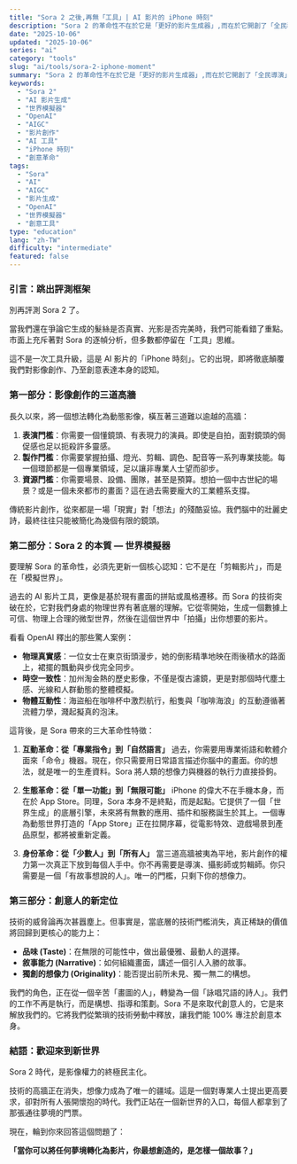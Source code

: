 ```yaml
---
title: "Sora 2 之後,再無「工具」| AI 影片的 iPhone 時刻"
description: "Sora 2 的革命性不在於它是「更好的影片生成器」,而在於它開創了「全民導演」時代,是 AI 影片的「iPhone 時刻」。本文深度剖析其如何拆除創意高牆,並重新定義未來創意工作者的價值。"
date: "2025-10-06"
updated: "2025-10-06"
series: "ai"
category: "tools"
slug: "ai/tools/sora-2-iphone-moment"
summary: "Sora 2 的革命性不在於它是「更好的影片生成器」,而在於它開創了「全民導演」時代,是 AI 影片的「iPhone 時刻」。本文深度剖析其如何拆除創意高牆,並重新定義未來創意工作者的價值。"
keywords:
  - "Sora 2"
  - "AI 影片生成"
  - "世界模擬器"
  - "OpenAI"
  - "AIGC"
  - "影片創作"
  - "AI 工具"
  - "iPhone 時刻"
  - "創意革命"
tags:
  - "Sora"
  - "AI"
  - "AIGC"
  - "影片生成"
  - "OpenAI"
  - "世界模擬器"
  - "創意工具"
type: "education"
lang: "zh-TW"
difficulty: "intermediate"
featured: false
---
```


### 引言：跳出評測框架

別再評測 Sora 2 了。

當我們還在爭論它生成的髮絲是否真實、光影是否完美時，我們可能看錯了重點。市面上充斥著對 Sora 的逐幀分析，但多數都停留在「工具」思維。

這不是一次工具升級，這是 AI 影片的「iPhone 時刻」。它的出現，即將徹底顛覆我們對影像創作、乃至創意表達本身的認知。

### 第一部分：影像創作的三道高牆

長久以來，將一個想法轉化為動態影像，橫亙著三道難以逾越的高牆：

1.  **表演門檻**：你需要一個懂鏡頭、有表現力的演員。即使是自拍，面對鏡頭的侷促感也足以扼殺許多靈感。
2.  **製作門檻**：你需要掌握拍攝、燈光、剪輯、調色、配音等一系列專業技能。每一個環節都是一個專業領域，足以讓非專業人士望而卻步。
3.  **資源門檻**：你需要場景、設備、團隊，甚至是預算。想拍一個中古世紀的場景？或是一個未來都市的畫面？這在過去需要龐大的工業體系支撐。

傳統影片創作，從來都是一場「現實」對「想法」的殘酷妥協。我們腦中的壯麗史詩，最終往往只能被簡化為幾個有限的鏡頭。

### 第二部分：Sora 2 的本質 — 世界模擬器

要理解 Sora 的革命性，必須先更新一個核心認知：它不是在「剪輯影片」，而是在「模擬世界」。

過去的 AI 影片工具，更像是基於現有畫面的拼貼或風格遷移。而 Sora 的技術突破在於，它對我們身處的物理世界有著底層的理解。它從零開始，生成一個數據上可信、物理上合理的微型世界，然後在這個世界中「拍攝」出你想要的影片。

看看 OpenAI 釋出的那些驚人案例：

-   **物理真實感**：一位女士在東京街頭漫步，她的倒影精準地映在雨後積水的路面上，裙擺的飄動與步伐完全同步。
-   **時空一致性**：加州淘金熱的歷史影像，不僅是復古濾鏡，更是對那個時代塵土感、光線和人群動態的整體模擬。
-   **物體互動性**：海盜船在咖啡杯中激烈航行，船隻與「咖啡海浪」的互動遵循著流體力學，濺起擬真的泡沫。

這背後，是 Sora 帶來的三大革命性特徵：

1.  **互動革命：從「專業指令」到「自然語言」**
    過去，你需要用專業術語和軟體介面來「命令」機器。現在，你只需要用日常語言描述你腦中的畫面。你的想法，就是唯一的生產資料。Sora 將人類的想像力與機器的執行力直接掛鉤。

2.  **生態革命：從「單一功能」到「無限可能」**
    iPhone 的偉大不在手機本身，而在於 App Store。同理，Sora 本身不是終點，而是起點。它提供了一個「世界生成」的底層引擎，未來將有無數的應用、插件和服務誕生於其上。一個專為動態世界打造的「App Store」正在拉開序幕，從電影特效、遊戲場景到產品原型，都將被重新定義。

3.  **身份革命：從「少數人」到「所有人」**
    當三道高牆被夷為平地，影片創作的權力第一次真正下放到每個人手中。你不再需要是導演、攝影師或剪輯師。你只需要是一個「有故事想說的人」。唯一的門檻，只剩下你的想像力。

### 第三部分：創意人的新定位

技術的威脅論再次甚囂塵上。但事實是，當底層的技術門檻消失，真正稀缺的價值將回歸到更核心的能力上：

-   **品味 (Taste)**：在無限的可能性中，做出最優雅、最動人的選擇。
-   **敘事能力 (Narrative)**：如何組織畫面，講述一個引人入勝的故事。
-   **獨創的想像力 (Originality)**：能否提出前所未見、獨一無二的構想。

我們的角色，正在從一個辛苦「畫圖的人」，轉變為一個「詠唱咒語的詩人」。我們的工作不再是執行，而是構想、指導和策劃。Sora 不是來取代創意人的，它是來解放我們的。它將我們從繁瑣的技術勞動中釋放，讓我們能 100% 專注於創意本身。

### 結語：歡迎來到新世界

Sora 2 時代，是影像權力的終極民主化。

技術的高牆正在消失，想像力成為了唯一的疆域。這是一個對專業人士提出更高要求，卻對所有人張開懷抱的時代。我們正站在一個新世界的入口，每個人都拿到了那張通往夢境的門票。

現在，輪到你來回答這個問題了：

**「當你可以將任何夢境轉化為影片，你最想創造的，是怎樣一個故事？」**
